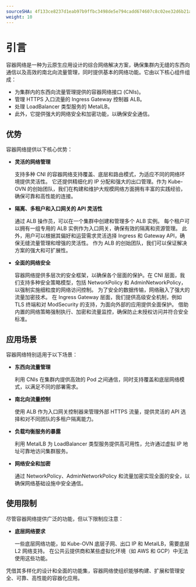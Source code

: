 ```yaml
---
sourceSHA: 4f133ce8237d1eab97b9ffbc3498de5e794cadd674607c8c02ee32d6b21a5759
weight: 10
---
```


# 引言

容器网络是一种为云原生应用设计的综合网络解决方案，确保集群内无缝的东西向通信以及高效的南北向流量管理，同时提供基本的网络功能。它由以下核心组件组成：

- 为集群内的东西向流量管理提供的容器网络接口 (CNIs)。
- 管理 HTTPS 入口流量的 Ingress Gateway 控制器 ALB。
- 处理 LoadBalancer 类型服务的 MetalLB。
- 此外，它提供强大的网络安全和加密功能，以确保安全通信。

## 优势

容器网络提供以下核心优势：

- **灵活的网络管理**

  支持多种 CNI 的容器网络支持覆盖、底层和路由模式，为适应不同的网络环境提供灵活性。
  它还提供精细化的 IP 分配和强大的出口管理。作为 Kube-OVN 的创始团队，我们在构建和维护大规模网络方面拥有丰富的实践经验，
  确保可靠和高性能的连接。

- **隔离、多租户和入口网关的 API 灵活性**

  通过 ALB 操作员，可以在一个集群中创建和管理多个 ALB 实例。
  每个租户可以拥有一组专用的 ALB 实例作为入口网关，确保有效的隔离和资源管理。
  此外，用户可以根据其偏好和运营需求灵活选择 Ingress 和 Gateway API，确保无缝流量管理和增强的灵活性。
  作为 ALB 的创始团队，我们可以保证解决方案的强大和可扩展性。

- **全面的网络安全**

  容器网络提供多层次的安全框架，以确保各个层面的保护。在 CNI 层面，我们支持多种安全策略模型，包括 NetworkPolicy 和 AdminNetworkPolicy，以强制实施细粒度的网络访问控制。
  为了安全的数据传输，网络融入了强大的流量加密技术。
  在 Ingress Gateway 层面，我们提供高级安全机制，例如 TLS 终端和对 ModSecurity 的支持，为面向外部的应用提供全面保护。
  借助内置的网络策略强制执行、加密和流量监控，确保防止未授权访问并符合安全标准。

## 应用场景

容器网络特别适用于以下场景：

- **东西向流量管理**

  利用 CNIs 在集群内提供高效的 Pod 之间通信，同时支持覆盖和底层网络模式，以满足不同的部署需求。

- **南北向流量控制**

  使用 ALB 作为入口网关控制器来管理外部 HTTPS 流量，提供灵活的 API 选择和对不同团队的多租户隔离能力。

- **负载均衡服务的暴露**

  利用 MetalLB 为 LoadBalancer 类型服务提供高可用性，允许通过虚拟 IP 地址可靠地访问集群服务。

- **网络安全和加密**

  通过 NetworkPolicy、AdminNetworkPolicy 和流量加密实现全面的安全，以确保网络基础设施中安全通信。

## 使用限制

尽管容器网络提供广泛的功能，但以下限制应注意：

- **底层网络要求**

  一些底层网络功能，如 Kube-OVN 底层子网、出口 IP 和 MetalLB，需要底层 L2 网络支持。
  在公共云提供商和某些虚拟化环境（如 AWS 和 GCP）中无法使用这些功能。

凭借其多样化的设计和全面的功能集，容器网络使组织能够构建、扩展和管理安全、可靠、高性能的容器化应用。
